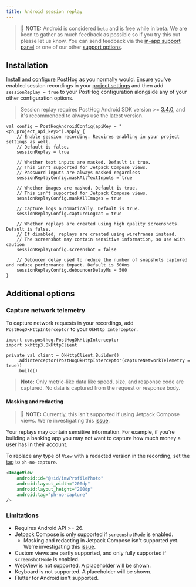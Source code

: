 ```yaml
---
title: Android session replay
---
```


> 🚧 **NOTE:** Android is considered `beta` and is free while in beta. We are keen to gather as much feedback as possible so if you try this out please let us know. You can send feedback via the [in-app support panel](https://us.posthog.com#panel=support%3Afeedback%3Asession_replay%3Alow) or one of our other [support options](/docs/support-options).

## Installation 

[Install and configure PostHog]((/docs/libraries/android#installation)) as you normally would. Ensure you've enabled session recordings in your [project settings](/docs/session-replay/installation#step-two-enable-session-recordings-in-your-project-settings) and then add `sessionReplay = true` to your PostHog configuration alongside any of your other configuration options.  

> Session replay requires PostHog Android SDK version >= [3.4.0](https://github.com/PostHog/posthog-android/releases), and it's recommended to always use the latest version.

```android_kotlin
val config = PostHogAndroidConfig(apiKey = "<ph_project_api_key>").apply {
    // Enable session recording. Requires enabling in your project settings as well.
    // Default is false.
    sessionReplay = true

    // Whether text inputs are masked. Default is true.
    // This isn't supported for Jetpack Compose views.
    // Password inputs are always masked regardless
    sessionReplayConfig.maskAllTextInputs = true

    // Whether images are masked. Default is true.
    // This isn't supported for Jetpack Compose views.
    sessionReplayConfig.maskAllImages = true

    // Capture logs automatically. Default is true.
    sessionReplayConfig.captureLogcat = true

    // Whether replays are created using high quality screenshots. Default is false.
    // If disabled, replays are created using wireframes instead.
    // The screenshot may contain sensitive information, so use with caution
    sessionReplayConfig.screenshot = false

    // Deboucer delay used to reduce the number of snapshots captured and reduce performance impact. Default is 500ms
    sessionReplayConfig.debouncerDelayMs = 500
}
```

## Additional options

### Capture network telemetry

To capture network requests in your recordings, add `PostHogOkHttpInterceptor` to your `OkHttp Interceptor`. 

```android_kotlin
import com.posthog.PostHogOkHttpInterceptor
import okhttp3.OkHttpClient

private val client = OkHttpClient.Builder()
    .addInterceptor(PostHogOkHttpInterceptor(captureNetworkTelemetry = true))
    .build()
```

> **Note:** Only metric-like data like speed, size, and response code are captured. No data is captured from the request or response body.

#### Masking and redacting

> 🚧 **NOTE:** Currently, this isn't supported if using Jetpack Compose views. We're investigating this [issue](https://github.com/PostHog/posthog-android/issues/158).

Your replays may contain sensitive information. For example, if you're building a banking app you may not want to capture how much money a user has in their account. 

To replace any type of `View` with a redacted version in the recording, set the [tag](https://developer.android.com/reference/android/view/View#tags) to `ph-no-capture`.

```xml
<ImageView
    android:id="@+id/imvProfilePhoto"
    android:layout_width="200dp"
    android:layout_height="200dp"
    android:tag="ph-no-capture"
/>
```

### Limitations

- Requires Android API >= 26.
- Jetpack Compose is only supported if `screenshotMode` is enabled.
  - Masking and redacting in Jetpack Compose isn't supported yet. We're investigating this [issue](https://github.com/PostHog/posthog-android/issues/158).
- Custom views are partly supported, and only fully supported if `screenshotMode`  is enabled.
- WebView is not supported. A placeholder will be shown.
- Keyboard is not supported. A placeholder will be shown.
- Flutter for Android isn't supported.
